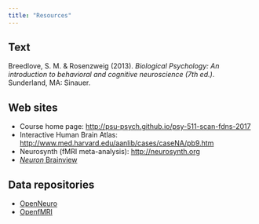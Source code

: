```yaml
---
title: "Resources"
---
```


## Text

Breedlove, S. M. & Rosenzweig (2013). *Biological Psychology: An introduction to behavioral and cognitive neuroscience (7th ed.)*. Sunderland, MA: Sinauer.

## Web sites

- Course home page: <http://psu-psych.github.io/psy-511-scan-fdns-2017>
- Interactive Human Brain Atlas: <http://www.med.harvard.edu/aanlib/cases/caseNA/pb9.htm>
- Neurosynth (fMRI meta-analysis): <http://neurosynth.org>
- [*Neuron* Brainview](http://www.cell.com/neuron/brainview)

## Data repositories

- [OpenNeuro](http://openneuro.org)
- [OpenfMRI](http://openfmri.org)